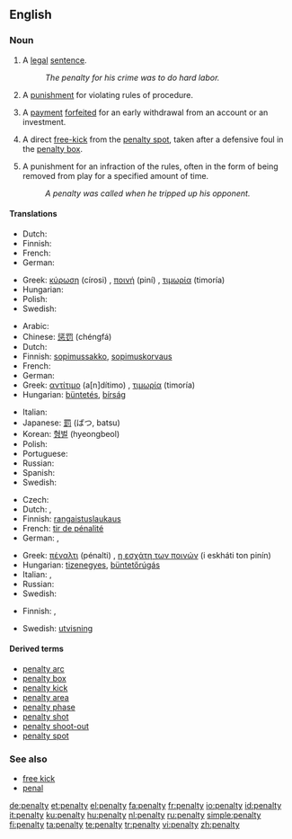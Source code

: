 {{wikipedia}}
==English==

===Noun===
{{en-noun|penalties}}

# A [[legal]] [[sentence]].
#: ''The penalty for his crime was to do hard labor.''
# A [[punishment]] for violating rules of procedure.
# {{finance}} A [[payment]] [[forfeit]]ed for an early withdrawal from an account or an investment.
# {{football}} A direct [[free-kick]] from the [[penalty spot]], taken after a defensive foul in the [[penalty box]].
# {{Icehockey}} A punishment for an infraction of the rules, often in the form of being removed from play for a specified amount of time.
#: ''A penalty was called when he tripped up his opponent.''

====Translations====
{{trans-top|legal sentence}}
* Dutch: {{t+|nl|straf|f}}
* Finnish: {{t-|fi|rangaistus}}
* French: {{t-|fr|penalisation|f}}
* German: {{t+|de|Strafe|f}}
{{trans-mid}}
* Greek: [[κύρωση]] (círosi) {{f}}, [[ποινή]] (piní) {{f}}, [[τιμωρία]] (timoría) {{f}}
* Hungarian: {{t+|hu|büntetés}}
* Polish: {{t+|pl|kara|f}}
* Swedish: {{t+|sv|straff|n}}
{{trans-bottom}}

{{trans-top|punishment for violating rules of procedure}}
* Arabic: {{Arab|[[جزاء]]}} {{IPAchar|(jazā’)}} {{m}}
* Chinese: [[惩罚]] (chéngfá)
* Dutch: {{t+|nl|straf|f}}
* Finnish: [[sopimussakko]], [[sopimuskorvaus]]
* French: {{t+|fr|peine|f}}
* German: {{t+|de|Strafe|f}}
* Greek: [[αντίτιμο]] (a[n]dítimo) {{n}}, [[τιμωρία]] (timoría) {{f}}
* Hungarian: [[büntetés]], [[bírság]]
{{trans-mid}}
* Italian: {{t+|it|penalità|f}}
* Japanese: [[罰]] (ばつ, batsu)
* Korean: [[형벌]] (hyeongbeol)
* Polish: {{t+|pl|kara|f}}
* Portuguese: {{t+|pt|penalidade|f}}
* Russian: {{t+|ru|штраф|m|tr=štraf}}
* Spanish: {{t+|es|castigo|m}}
* Swedish: {{t+|sv|straff|n}}
{{trans-bottom}}

{{trans-top|free-kick in football}}
* Czech: {{t-|cs|penalta|f}}
* Dutch: {{t+|nl|penalty|m}}, {{t+|nl|strafschop|m}}
* Finnish: [[rangaistuslaukaus]]
* French: [[tir de pénalité]] {{m}}
* German: {{t-|de|Strafstoß|m}}, {{t+|de|Freistoß|m}}
{{trans-mid}}
* Greek: [[πέναλτι]] (pénalti) {{n}}, [[η εσχάτη των ποινών]] (i eskháti ton pinín) {{f}}
* Hungarian: [[tizenegyes]], [[büntetőrúgás]]
* Italian: {{t+|it|calcio di rigore|m}}, {{t+|it|rigore}}
* Russian: {{t|ru|пенальти|n|sc=Cyrl}}
* Swedish: {{t+|sv|straff|c}}
{{trans-bottom}}

{{trans-top|punishment in ice hockey}}
* Finnish: {{t-|fi|rangaistus}}, {{t-|fi|jäähy}}
{{trans-mid}}
* Swedish: [[utvisning]] {{c}}
{{trans-bottom}}

====Derived terms====
* [[penalty arc]]
* [[penalty box]]
* [[penalty kick]]
* [[penalty area]]
* [[penalty phase]]
* [[penalty shot]]
* [[penalty shoot-out]]
* [[penalty spot]]

===See also===
* [[free kick]]
* [[penal]]

[[de:penalty]]
[[et:penalty]]
[[el:penalty]]
[[fa:penalty]]
[[fr:penalty]]
[[io:penalty]]
[[id:penalty]]
[[it:penalty]]
[[ku:penalty]]
[[hu:penalty]]
[[nl:penalty]]
[[ru:penalty]]
[[simple:penalty]]
[[fi:penalty]]
[[ta:penalty]]
[[te:penalty]]
[[tr:penalty]]
[[vi:penalty]]
[[zh:penalty]]